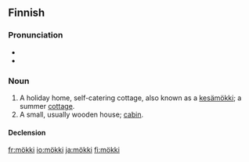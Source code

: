 ==Finnish==
{{finnish index|m|ö}}

===Pronunciation===
* {{IPA|lang=fi|[ˈmø̞kːi]}}
* {{hyphenation|mök|ki}}

===Noun===
{{infl|fi|noun}}

# A holiday home, self-catering cottage, also known as a [[kesämökki]]; a summer [[cottage]].
# A small, usually wooden house; [[cabin]].

====Declension====
{{fi-decl-tuoli|mö|kk|k|ä}}

[[fr:mökki]]
[[io:mökki]]
[[ja:mökki]]
[[fi:mökki]]